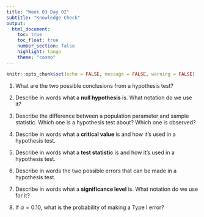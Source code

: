 ```yaml
---
title: "Week 03 Day 02"
subtitle: "Knowledge Check"
output: 
  html_document:
    toc: true
    toc_float: true
    number_section: false
    highlight: tango
    theme: "cosmo"
---
```


```r
knitr::opts_chunk$set(echo = FALSE, message = FALSE, warning = FALSE)
```

1. What are the two possible conclusions from a hypothesis test?

1. Describe in words what a **null hypothesis** is. What notation do we use it?

1. Describe the difference between a population parameter and sample statistic. Which one is a hypothesis test about? Which one is observed? 

1. Describe in words what a **critical value** is and how it's used in a hypothesis test. 

1. Describe in words what a **test statistic** is and how it's used in a hypothesis test.

1. Describe in words the two possible errors that can be made in a hypothesis test. 

1. Describe in words what a **significance level** is. What notation do we use for it?

1. If $\alpha = 0.10$, what is the probability of making a Type I error?